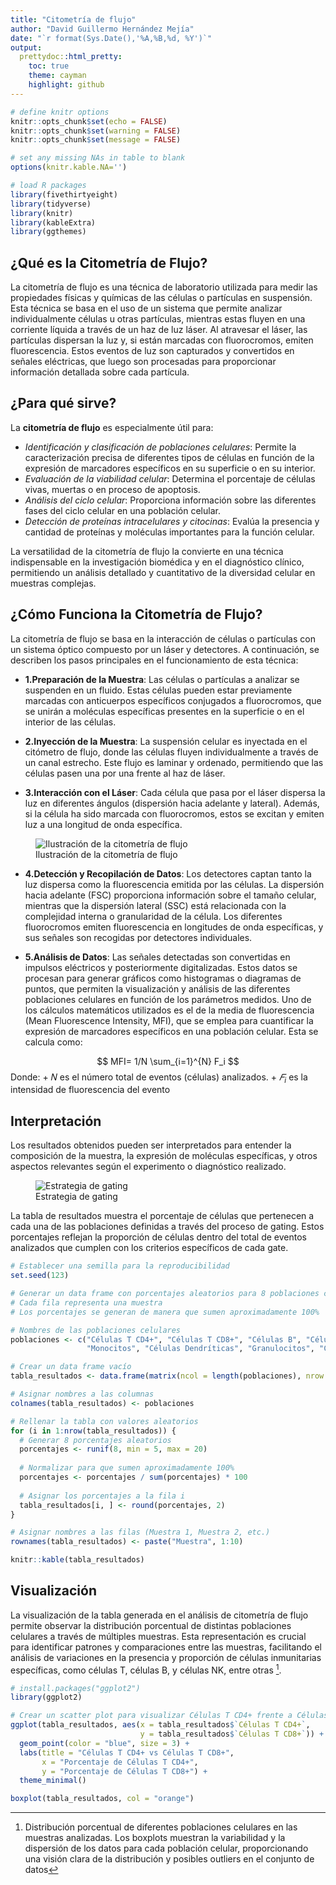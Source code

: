 ```yaml
---
title: "Citometría de flujo"
author: "David Guillermo Hernández Mejía"
date: "`r format(Sys.Date(),'%A,%B,%d, %Y')`"
output:
  prettydoc::html_pretty:
    toc: true
    theme: cayman
    highlight: github
---
```

```r
# define knitr options
knitr::opts_chunk$set(echo = FALSE)
knitr::opts_chunk$set(warning = FALSE)
knitr::opts_chunk$set(message = FALSE)

# set any missing NAs in table to blank
options(knitr.kable.NA='')

# load R packages
library(fivethirtyeight)
library(tidyverse)
library(knitr)
library(kableExtra)
library(ggthemes)
```

## ¿Qué es la Citometría de Flujo?

La citometría de flujo es una técnica de laboratorio utilizada para medir las propiedades físicas y químicas de las células o partículas en suspensión. Esta técnica se basa en el uso de un sistema que permite analizar individualmente células u otras partículas, mientras estas fluyen en una corriente líquida a través de un haz de luz láser. Al atravesar el láser, las partículas dispersan la luz y, si están marcadas con fluorocromos, emiten fluorescencia. Estos eventos de luz son capturados y convertidos en señales eléctricas, que luego son procesadas para proporcionar información detallada sobre cada partícula.

## ¿Para qué sirve?

La **citometría de flujo** es especialmente útil para:

* _Identificación y clasificación de poblaciones celulares_: Permite la caracterización precisa de diferentes tipos de células en función de la expresión de marcadores específicos en su superficie o en su interior.
* _Evaluación de la viabilidad celular_: Determina el porcentaje de células vivas, muertas o en proceso de apoptosis.
* _Análisis del ciclo celular_: Proporciona información sobre las diferentes fases del ciclo celular en una población celular.
* _Detección de proteínas intracelulares y citocinas_: Evalúa la presencia y cantidad de proteínas y moléculas importantes para la función celular.

La versatilidad de la citometría de flujo la convierte en una técnica indispensable en la investigación biomédica y en el diagnóstico clínico, permitiendo un análisis detallado y cuantitativo de la diversidad celular en muestras complejas.

## ¿Cómo Funciona la Citometría de Flujo?


La citometría de flujo se basa en la interacción de células o partículas con un sistema óptico compuesto por un láser y detectores. A continuación, se describen los pasos principales en el funcionamiento de esta técnica:

* **1.Preparación de la Muestra**:
Las células o partículas a analizar se suspenden en un fluido. Estas células pueden estar previamente marcadas con anticuerpos específicos conjugados a fluorocromos, que se unirán a moléculas específicas presentes en la superficie o en el interior de las células.

* **2.Inyección de la Muestra**:
La suspensión celular es inyectada en el citómetro de flujo, donde las células fluyen individualmente a través de un canal estrecho. Este flujo es laminar y ordenado, permitiendo que las células pasen una por una frente al haz de láser.

* **3.Interacción con el Láser**:
Cada célula que pasa por el láser dispersa la luz en diferentes ángulos (dispersión hacia adelante y lateral). Además, si la célula ha sido marcada con fluorocromos, estos se excitan y emiten luz a una longitud de onda específica.

![Ilustración de la citometría de flujo](images/FC_1.png)


* **4.Detección y Recopilación de Datos**: Los detectores captan tanto la luz dispersa como la fluorescencia emitida por las células. La dispersión hacia adelante (FSC) proporciona información sobre el tamaño celular, mientras que la dispersión lateral (SSC) está relacionada con la complejidad interna o granularidad de la célula. Los diferentes fluorocromos emiten fluorescencia en longitudes de onda específicas, y sus señales son recogidas por detectores individuales.

* **5.Análisis de Datos**: Las señales detectadas son convertidas en impulsos eléctricos y posteriormente digitalizadas. Estos datos se procesan para generar gráficos como histogramas o diagramas de puntos, que permiten la visualización y análisis de las diferentes poblaciones celulares en función de los parámetros medidos. Uno de los cálculos matemáticos utilizados es el de la media de fluorescencia (Mean Fluorescence Intensity, MFI), que se emplea para cuantificar la expresión de marcadores específicos en una población celular. Esta se calcula como:

$$ MFI= 1/N  \sum_{i=1}^{N} F_i $$
Donde:
  + 𝑁 es el número total de eventos (células) analizados.
  + $𝐹_i$ es la intensidad de fluorescencia del evento 

## Interpretación

Los resultados obtenidos pueden ser interpretados para entender la composición de la muestra, la expresión de moléculas específicas, y otros aspectos relevantes según el experimento o diagnóstico realizado.

![Estrategia de gating](images/FC_2.png)

La tabla de resultados muestra el porcentaje de células que pertenecen a cada una de las poblaciones definidas a través del proceso de gating. Estos porcentajes reflejan la proporción de células dentro del total de eventos analizados que cumplen con los criterios específicos de cada gate.



```r

# Establecer una semilla para la reproducibilidad
set.seed(123)

# Generar un data frame con porcentajes aleatorios para 8 poblaciones celulares
# Cada fila representa una muestra
# Los porcentajes se generan de manera que sumen aproximadamente 100%

# Nombres de las poblaciones celulares
poblaciones <- c("Células T CD4+", "Células T CD8+", "Células B", "Células NK", 
                 "Monocitos", "Células Dendríticas", "Granulocitos", "Células Madre")

# Crear un data frame vacío
tabla_resultados <- data.frame(matrix(ncol = length(poblaciones), nrow = 10))

# Asignar nombres a las columnas
colnames(tabla_resultados) <- poblaciones

# Rellenar la tabla con valores aleatorios
for (i in 1:nrow(tabla_resultados)) {
  # Generar 8 porcentajes aleatorios
  porcentajes <- runif(8, min = 5, max = 20)
  
  # Normalizar para que sumen aproximadamente 100%
  porcentajes <- porcentajes / sum(porcentajes) * 100
  
  # Asignar los porcentajes a la fila i
  tabla_resultados[i, ] <- round(porcentajes, 2)
}

# Asignar nombres a las filas (Muestra 1, Muestra 2, etc.)
rownames(tabla_resultados) <- paste("Muestra", 1:10)
```


```r
knitr::kable(tabla_resultados)
```


## Visualización

La visualización de la tabla generada en el análisis de citometría de flujo permite observar la distribución porcentual de distintas poblaciones celulares a través de múltiples muestras. Esta representación es crucial para identificar patrones y comparaciones entre las muestras, facilitando el análisis de variaciones en la presencia y proporción de células inmunitarias específicas, como células T, células B, y células NK, entre otras ^[ Distribución porcentual de diferentes poblaciones celulares en las muestras analizadas. Los boxplots muestran la variabilidad y la dispersión de los datos para cada población celular, proporcionando una visión clara de la distribución y posibles outliers en el conjunto de datos]. 

```r
# install.packages("ggplot2")
library(ggplot2)

# Crear un scatter plot para visualizar Células T CD4+ frente a Células T CD8+
ggplot(tabla_resultados, aes(x = tabla_resultados$`Células T CD4+`, 
                             y = tabla_resultados$`Células T CD8+`)) +
  geom_point(color = "blue", size = 3) +
  labs(title = "Células T CD4+ vs Células T CD8+",
       x = "Porcentaje de Células T CD4+",
       y = "Porcentaje de Células T CD8+") +
  theme_minimal()
```
```r
boxplot(tabla_resultados, col = "orange")
```


